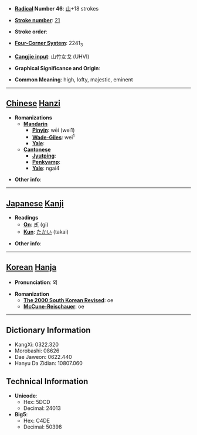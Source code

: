 * '''[[Wiktionary:Chinese radical index| Radical]] Number 46''': [[Wiktionary:Chinese radical index 山|山]]+18 strokes

* '''[[Wiktionary:Chinese total strokes index|Stroke number]]''': [[Wiktionary:Chinese total strokes index 21|21]]

* '''Stroke order''': 

* '''[[Wiktionary:Chinese four corner index|Four-Corner System]]''': 2241<sub>3</sub>

* '''[[Wiktionary:Chinese Cangjie index|Cangjie input]]''': 山竹女戈 (UHVI)

* '''Graphical Significance and Origin''': 

* '''Common Meaning''': high, lofty, majestic, eminent

----

== [[Chinese]] [[Hanzi]] ==

* '''Romanizations'''
** '''[[Mandarin]]'''
*** '''[[Pinyin]]''': wēi (wei1)
*** '''[[Wade-Giles]]''': wei<sup>1</sup>
*** '''[[Yale]]''': 
** '''[[Cantonese]]'''
*** '''[[Jyutping]]''':
*** '''[[Penkyamp]]''': 
*** '''[[Yale]]''': ngai4

* '''Other info''': 

----

== [[Japanese]] [[Kanji]] ==

* '''Readings'''
** '''[[On]]''': [[ぎ]] (gi)
** '''[[Kun]]''': [[たかい]] (takai)

* '''Other info''':  

----

== [[Korean]] [[Hanja]] ==

* '''Pronunciation''': 외

* '''Romanization'''
** '''[[The 2000 South Korean Revised Romanization|The 2000 South Korean Revised]]''': oe
** '''[[McCune-Reischauer]]''': oe

----

== Dictionary Information ==

* KangXi: 0322.320
* Morobashi: 08626
* Dae Jaweon: 0622.440
* Hanyu Da Zidian: 10807.060

== Technical Information ==

* '''Unicode''':
** Hex: 5DCD
** Decimal: 24013
* '''Big5''':
** Hex: C4DE
** Decimal: 50398